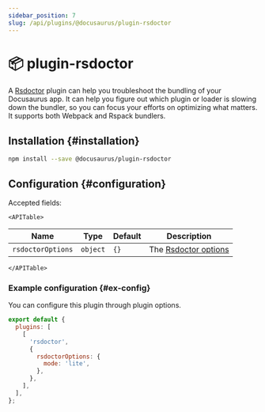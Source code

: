 ```yaml
---
sidebar_position: 7
slug: /api/plugins/@docusaurus/plugin-rsdoctor
---
```


# 📦 plugin-rsdoctor


A [Rsdoctor](https://rsdoctor.dev/) plugin can help you troubleshoot the bundling of your Docusaurus app. It can help you figure out which plugin or loader is slowing down the bundler, so you can focus your efforts on optimizing what matters. It supports both Webpack and Rspack bundlers.

## Installation {#installation}

```bash npm2yarn
npm install --save @docusaurus/plugin-rsdoctor
```

## Configuration {#configuration}

Accepted fields:

```mdx-code-block
<APITable>
```

| Name | Type | Default | Description |
| --- | --- | --- | --- |
| `rsdoctorOptions` | `object` | `{}` | The [Rsdoctor options](https://rsdoctor.dev/config/options/options) |

```mdx-code-block
</APITable>
```

### Example configuration {#ex-config}

You can configure this plugin through plugin options.

```js title="docusaurus.config.js"
export default {
  plugins: [
    [
      'rsdoctor',
      {
        rsdoctorOptions: {
          mode: 'lite',
        },
      },
    ],
  ],
};
```
